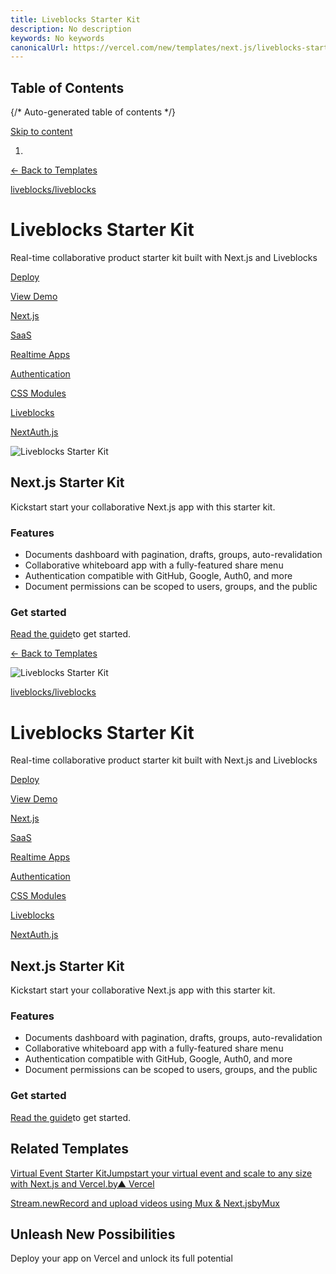 ```yaml
---
title: Liveblocks Starter Kit
description: No description
keywords: No keywords
canonicalUrl: https://vercel.com/new/templates/next.js/liveblocks-starter-kit
---
```


## Table of Contents

{/* Auto-generated table of contents */}

[Skip to content](#geist-skip-)

1. [](/home)

[← Back to Templates](/new/templates)

[liveblocks/liveblocks](https://github.com/liveblocks/liveblocks/tree/main/starter-kits/nextjs-starter-kit)

# Liveblocks Starter Kit

Real-time collaborative product starter kit built with Next.js and Liveblocks

[Deploy](/new/clone?demo-deion=Real-time%20collaborative%20product%20starter%20kit%20built%20with%20Next.js%20and%20Liveblocks&demo-image=%2F%2Fimages.ctfassets.net%2Fe5382hct74si%2F3HMzZsDwFrgCI9uFXeLisb%2F9b2234956f5d930a6b0b6c0c0bbbbd09%2Fnextjs-starter-kit-preview.png&demo-title=Liveblocks%20Starter%20Kit&demo-url=https%3A%2F%2Fliveblocks.io%2Fstarter-kit&external-id=eyJlbnYiOlt7Im5hbWUiOiJMSVZFQkxPQ0tTX1NFQ1JFVF9LRVkiLCJ0eXBlIjoic2VjcmV0In1dLCJlbnZSZWFkeSI6W3sibmFtZSI6Ik5FWFRBVVRIX1NFQ1JFVCIsInZhbHVlIjpudWxsfV0sImNhbGxiYWNrVXJscyI6W10sIm9yaWdpbiI6Ik5TS19WVE0ifQ&from=templates&integration-ids=oac_vgAdc0379wKPfhSvnUIZ4Vc8&project-name=Liveblocks%20Starter%20Kit&repository-name=liveblocks-starter-kit&repository-url=https%3A%2F%2Fgithub.com%2Fliveblocks%2Fliveblocks%2Ftree%2Fmain%2Fstarter-kits%2Fnextjs-starter-kit&teamCreateStatus=hidden)

[View Demo](https://nextjs-starter-kit.liveblocks.app)

[Next.js](/templates/next.js)

[SaaS](/templates/saas)

[Realtime Apps](/templates/realtime-apps)

[Authentication](/templates/authentication)

[CSS Modules](/templates/css-modules)

[Liveblocks](/templates/liveblocks)

[NextAuth.js](/templates/nextauth.js)

![Liveblocks Starter Kit](/_next/image?url=https%3A%2F%2Fimages.ctfassets.net%2Fe5382hct74si%2F3HMzZsDwFrgCI9uFXeLisb%2F9b2234956f5d930a6b0b6c0c0bbbbd09%2Fnextjs-starter-kit-preview.png&w=3840&q=75)

## Next.js Starter Kit

Kickstart start your collaborative Next.js app with this starter kit.

### Features

* Documents dashboard with pagination, drafts, groups, auto-revalidation
* Collaborative whiteboard app with a fully-featured share menu
* Authentication compatible with GitHub, Google, Auth0, and more
* Document permissions can be scoped to users, groups, and the public

### Get started

[Read the guide](http://liveblocks.io/docs/guides/nextjs-starter-kit)to get
started.

[← Back to Templates](/new/templates)

![Liveblocks Starter Kit](/_next/image?url=https%3A%2F%2Fimages.ctfassets.net%2Fe5382hct74si%2F3HMzZsDwFrgCI9uFXeLisb%2F9b2234956f5d930a6b0b6c0c0bbbbd09%2Fnextjs-starter-kit-preview.png&w=3840&q=75)

[liveblocks/liveblocks](https://github.com/liveblocks/liveblocks/tree/main/starter-kits/nextjs-starter-kit)

# Liveblocks Starter Kit

Real-time collaborative product starter kit built with Next.js and Liveblocks

[Deploy](/new/clone?demo-deion=Real-time%20collaborative%20product%20starter%20kit%20built%20with%20Next.js%20and%20Liveblocks&demo-image=%2F%2Fimages.ctfassets.net%2Fe5382hct74si%2F3HMzZsDwFrgCI9uFXeLisb%2F9b2234956f5d930a6b0b6c0c0bbbbd09%2Fnextjs-starter-kit-preview.png&demo-title=Liveblocks%20Starter%20Kit&demo-url=https%3A%2F%2Fliveblocks.io%2Fstarter-kit&external-id=eyJlbnYiOlt7Im5hbWUiOiJMSVZFQkxPQ0tTX1NFQ1JFVF9LRVkiLCJ0eXBlIjoic2VjcmV0In1dLCJlbnZSZWFkeSI6W3sibmFtZSI6Ik5FWFRBVVRIX1NFQ1JFVCIsInZhbHVlIjpudWxsfV0sImNhbGxiYWNrVXJscyI6W10sIm9yaWdpbiI6Ik5TS19WVE0ifQ&from=templates&integration-ids=oac_vgAdc0379wKPfhSvnUIZ4Vc8&project-name=Liveblocks%20Starter%20Kit&repository-name=liveblocks-starter-kit&repository-url=https%3A%2F%2Fgithub.com%2Fliveblocks%2Fliveblocks%2Ftree%2Fmain%2Fstarter-kits%2Fnextjs-starter-kit&teamCreateStatus=hidden)

[View Demo](https://nextjs-starter-kit.liveblocks.app)

[Next.js](/templates/next.js)

[SaaS](/templates/saas)

[Realtime Apps](/templates/realtime-apps)

[Authentication](/templates/authentication)

[CSS Modules](/templates/css-modules)

[Liveblocks](/templates/liveblocks)

[NextAuth.js](/templates/nextauth.js)

## Next.js Starter Kit

Kickstart start your collaborative Next.js app with this starter kit.

### Features

* Documents dashboard with pagination, drafts, groups, auto-revalidation
* Collaborative whiteboard app with a fully-featured share menu
* Authentication compatible with GitHub, Google, Auth0, and more
* Document permissions can be scoped to users, groups, and the public

### Get started

[Read the guide](http://liveblocks.io/docs/guides/nextjs-starter-kit)to get
started.

## Related Templates

[Virtual Event Starter KitJumpstart your virtual event and scale to any size with Next.js and Vercel.by▲ Vercel](/new/templates/next.js/virtual-event-starter-kit)

[Stream.newRecord and upload videos using Mux & Next.jsbyMux](/new/templates/next.js/stream-new)

## Unleash New Possibilities

Deploy your app on Vercel and unlock its full potential
